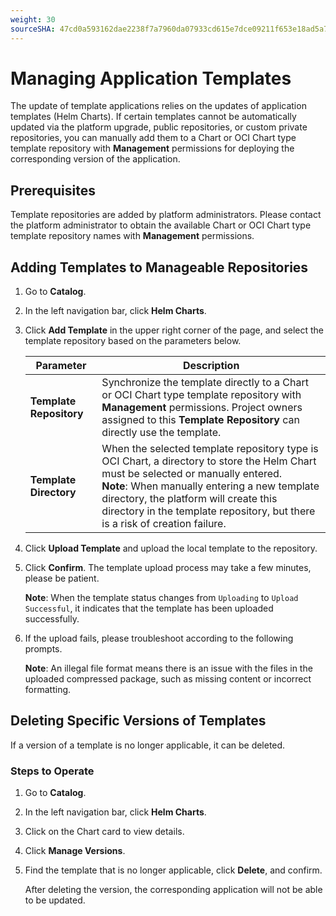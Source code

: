 ```yaml
---
weight: 30
sourceSHA: 47cd0a593162dae2238f7a7960da07933cd615e7dce09211f653e18ad5a7a657
---
```


# Managing Application Templates

The update of template applications relies on the updates of application templates (Helm Charts). If certain templates cannot be automatically updated via the platform upgrade, public repositories, or custom private repositories, you can manually add them to a Chart or OCI Chart type template repository with **Management** permissions for deploying the corresponding version of the application.

## Prerequisites

Template repositories are added by platform administrators. Please contact the platform administrator to obtain the available Chart or OCI Chart type template repository names with **Management** permissions.

## Adding Templates to Manageable Repositories

1. Go to **Catalog**.

2. In the left navigation bar, click **Helm Charts**.

3. Click **Add Template** in the upper right corner of the page, and select the template repository based on the parameters below.

   | Parameter       | Description                                                                                                 |
   | -------- | --------------------------------------------------------------------------------------------------------- |
   | **Template Repository** | Synchronize the template directly to a Chart or OCI Chart type template repository with **Management** permissions. Project owners assigned to this **Template Repository** can directly use the template.                                          |
   | **Template Directory** | When the selected template repository type is OCI Chart, a directory to store the Helm Chart must be selected or manually entered. <br />**Note**: When manually entering a new template directory, the platform will create this directory in the template repository, but there is a risk of creation failure. |

4. Click **Upload Template** and upload the local template to the repository.

5. Click **Confirm**. The template upload process may take a few minutes, please be patient.

   **Note**: When the template status changes from `Uploading` to `Upload Successful`, it indicates that the template has been uploaded successfully.

6. If the upload fails, please troubleshoot according to the following prompts.

   **Note**: An illegal file format means there is an issue with the files in the uploaded compressed package, such as missing content or incorrect formatting.

## Deleting Specific Versions of Templates

If a version of a template is no longer applicable, it can be deleted.

### Steps to Operate

1. Go to **Catalog**.

2. In the left navigation bar, click **Helm Charts**.

3. Click on the Chart card to view details.

4. Click **Manage Versions**.

5. Find the template that is no longer applicable, click **Delete**, and confirm.

   After deleting the version, the corresponding application will not be able to be updated.
